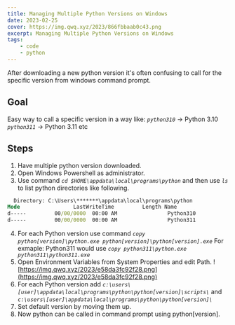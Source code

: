 ```yaml
---
title: Managing Multiple Python Versions on Windows
date: 2023-02-25
cover: https://img.qwq.xyz/2023/866fbbaab0c43.png
excerpt: Managing Multiple Python Versions on Windows
tags:
    - code
    - python
---
```



After downloading a new python version it's often confusing to call for the specific version from windows command prompt.

## Goal
Easy way to call a specific version in a way like:
_`python310`_ -> Python 3.10
_`python311`_ -> Python 3.11
etc


## Steps
1. Have multiple python version downloaded.
2. Open Windows Powershell as administrator.
3. Use command _`cd $HOME\appdata\local\programs\python`_ and then use _`ls`_ to list python directories like following.

```cmd
  Directory: C:\Users\*******\appdata\local\programs\python
Mode                 LastWriteTime         Length Name
d-----         00/00/0000  00:00 AM                Python310
d-----         00/00/0000  00:00 AM                Python311
```
4. For each Python version use command _`copy python[version]\python.exe python[version]\python[version].exe`_
For exmaple: Python311 would use _`copy python311\python.exe python311\python311.exe`_
5. Open Environment Variables from System Properties and edit Path.
![https://img.qwq.xyz/2023/e58da3fc92f28.png](https://img.qwq.xyz/2023/e58da3fc92f28.png)
6. For each Python version add _`c:\users\[user]\appdata\local\programs\python\python[version]\scripts\`_ and _`c:\users\[user]\appdata\local\programs\python\python[version]\`_
7. Set default version by moving them up.
8. Now python can be called in command prompt using python[version].

